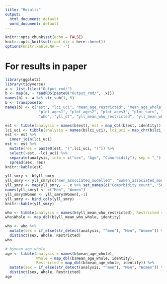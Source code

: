 ```yaml
---
title: "Results"
output:
  html_document: default
  word_document: default
---
```


```r
knitr::opts_chunk$set(echo = FALSE)
knitr::opts_knit$set(root.dir = here::here())
options(knitr.kable.NA = '-')
```

# For results in paper



```r
library(ggplot2)
library(tidyverse)
a <- list.files("Output_rmd/")
b <- map(a, ~ readRDS(paste0("Output_rmd/", .x)))
names(b) <- a %>% str_sub(1,-5)
b <- transpose(b)
names(b) <- c("est", "lci_uci", "mean_age_restricted", "mean_age_whole",
               "plot_ages1", "plot_ages2", "plot_ages3", "plot_surv", "plot1_yll", "plot2_yll",
               "who", "yll_df", "yll_mean_who_restricted", "yll_mean_who_whole", "yll_smry")
```


```r
est <- tibble(analysis = names(b$est), est = map_dbl(b$est, identity))
lci_uci <- tibble(analysis = names(b$lci_uci), lci_uci = map_chr(b$lci_uci, identity))
est <- est %>% 
  inner_join(lci_uci)
est <- est %>% 
  mutate(res = paste0(est, "(",lci_uci, ")")) %>% 
  select(-est, -lci_uci) %>% 
  separate(analysis, into = c("sex", "Age", "Comorbidity"), sep = "_") %>% 
  spread(sex, res)
knitr::kable(est)
```


```r
yll_smry <- b$yll_smry
yll_smry <- yll_smry[c("men_associated_modelled", "women_associated_modelled")]
yll_smry <- map(yll_smry, ~ .x %>% set_names(c("Comorbidity count", "50-59", "60-69", "70-79", "80+")))
names(yll_smry) <- c("Men", "Women")
yll_smry$Women <- yll_smry$Women[,-1]
yll_smry <- bind_cols(yll_smry)
knitr::kable(yll_smry)


```


```r
who <- tibble(analysis = names(b$yll_mean_who_restricted), Restricted = map_dbl(b$yll_mean_who_restricted, identity))
who$Whole <- map_dbl(b$yll_mean_who_whole, identity)

who <- who %>% 
  mutate(sex = if_else(str_detect(analysis, "^men"), "Men", "Women")) %>% 
  distinct(sex, Whole, Restricted)
who
```

```r
# b$mean_age_whole
age <- tibble(analysis = names(b$mean_age_whole), 
              Whole = map_dbl(b$mean_age_whole, identity),
              Restricted = map_dbl(b$mean_age_whole, identity)) %>% 
  mutate(sex = if_else(str_detect(analysis, "^men"), "Men", "Women")) %>% 
  distinct(sex, Whole, Restricted)
age

```

